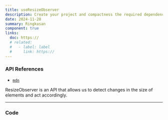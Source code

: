 ```yaml
---
title: useResizeObserver
description: Create your project and compactness the required dependencies.
date: 2024-11-28
summary: Ringkasan
component: true
links:
  doc: https://
  # related:
  #   - label: label
  #     link: https://
---
```


### API References

- [`mdn`](https://developer.mozilla.org/en-US/docs/Web/API/ResizeObserver)

ResizeObserver is an API that allows us to detect changes in the size of elements and act accordingly.

---

### Code
